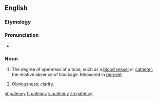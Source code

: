 ==English==

===Etymology===

{{suffix|patent|cy}}

===Pronunciation===
*{{IPA|ˈpeɪtənsi}}

===Noun===
{{en-noun|patenc|ies}}

# {{medicine}} The degree of openness of a tube, such as a [[blood vessel]] or [[catheter]]; the relative absence of blockage.  Measured in [[percent]].
# {{uncountable}} [[obviousness|Obviousness]]; [[clarity]].

[[pl:patency]]
[[fi:patency]]
[[vi:patency]]
[[zh:patency]]